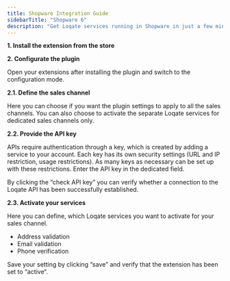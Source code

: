 ```yaml
---
title: Shopware Integration Guide
sidebarTitle: "Shopware 6"
description: "Get Loqate services running in Shopware in just a few minutes"
---
```


<Card title="Get the Shopware 6 plugin"  color="#4D4DFF" href="https://store.shopware.com/en/loqat57696326011f/address-verification-with-email-and-phone-validation.html" horizontal>
</Card>

**1. Install the extension from the store**

**2. Configurate the plugin**

Open your extensions after installing the plugin and switch to the configuration mode.

**2.1. Define the sales channel**

Here you can choose if you want the plugin settings to apply to all the sales channels. You can also choose to activate the separate Loqate services for dedicated sales channels only.

**2.2. Provide the API key**

APIs require authentication through a key, which is created by adding a service to your account. Each key has its own security settings (URL and IP restriction, usage restrictions). As many keys as necessary can be set up with these restrictions.
Enter the API key in the dedicated field.

By clicking the “check API key” you can verify whether a connection to the Loqate API has been successfully established.

**2.3. Activate your services**

Here you can define, which Loqate services you want to activate for your sales channel.

- Address validation
- Email validation
- Phone verification

Save your setting by clicking “save” and verify that the extension has been set to “active“.